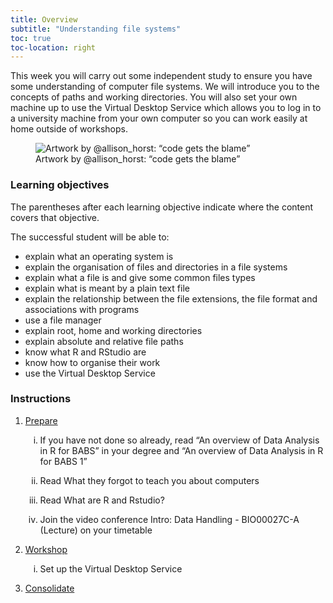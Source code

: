 ```yaml
---
title: Overview
subtitle: "Understanding file systems"
toc: true
toc-location: right
---
```


This week you will carry out some independent study to ensure you 
have some understanding of computer file systems. We will introduce 
you to the concepts of paths and working directories. You will also 
set your own machine up to use the Virtual Desktop Service which allows
you to log in to a university machine from your own computer so you 
can work easily at home outside of workshops.

![Artwork by @allison_horst: "code gets the blame"](images/code_gets_the_blame.jpg){fig-alt="A charactered has slipped on a banana skin and is blaming the code character but the real culprits, holding bananas, are mismanaged files, navigating your computing and typos"}

### Learning objectives

The parentheses after each learning objective indicate where the content 
covers that objective.

The successful student will be able to:

-   explain what an operating system is
-   explain the organisation of files and directories in a file systems 
-   explain what a file is and give some common files types 
-   explain what is meant by a plain text file
-   explain the relationship between the file extensions, the file 
    format and associations with programs
-   use a file manager
-   explain root, home and working directories
-   explain absolute and relative file paths
-   know what R and RStudio are
-   know how to organise their work
-   use the Virtual Desktop Service


### Instructions

1.  [Prepare](study_before_workshop.qmd)

    i.  If you have not done so already, read "An overview of Data Analysis
        in R for BABS" in your degree and "An overview of Data Analysis in 
        R for BABS 1"

    ii. Read What they forgot to teach you about computers

    iii. Read What are R and Rstudio?
    
    iv. Join the video conference Intro: Data Handling - BIO00027C-A (Lecture) 
        on your timetable

2.  [Workshop](workshop.qmd)

    i.  Set up the Virtual Desktop Service

3.  [Consolidate](study_after_workshop.qmd)

